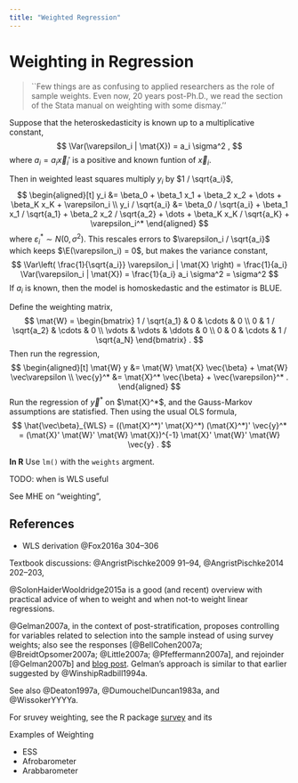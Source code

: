 ```yaml
---
title: "Weighted Regression"
---
```


# Weighting in Regression


>  ``Few things are as confusing to applied researchers as the role of sample weights. Even now, 20 years post-Ph.D., we read the section of the Stata manual on weighting with some dismay.''

Suppose that the heteroskedasticity is known up to a multiplicative constant,
$$
\Var(\varepsilon_i | \mat{X}) = a_i \sigma^2 ,
$$
where $a_i = a_i \vec{x}_i'$ is a positive and known funtion of $\vec{x}_i$.

Then in weighted least squares multiply $y_i$ by $1 / \sqrt{a_i}$,
$$
\begin{aligned}[t]
y_i &= \beta_0 + \beta_1 x_1 + \beta_2 x_2 + \dots + \beta_K x_K + \varepsilon_i \\
y_i / \sqrt{a_i} &= \beta_0 / \sqrt{a_i} + \beta_1 x_1 / \sqrt{a_1} + \beta_2 x_2 / \sqrt{a_2} + \dots + \beta_K x_K / \sqrt{a_K} + \varepsilon_i^*
\end{aligned}
$$
where $\varepsilon_i^* \sim N(0, \sigma^2)$.
This rescales errors to $\varepsilon_i / \sqrt{a_i}$ which keeps $\E(\varepsilon_i) = 0$, but makes the variance constant,
$$
\Var\left( \frac{1}{\sqrt{a_i}} \varepsilon_i | \mat{X} \right) = \frac{1}{a_i} \Var(\varepsilon_i | \mat{X}) = \frac{1}{a_i} a_i \sigma^2 = \sigma^2
$$
If $a_i$ is known, then the model is homoskedastic and the estimator is BLUE.

Define the weighting matrix,
$$
\mat{W} =
\begin{bmatrix}
1 / \sqrt{a_1} & 0 & \cdots & 0 \\
0 & 1 / \sqrt{a_2} & \cdots & 0 \\
\vdots & \vdots & \ddots & 0 \\
0 & 0 & \cdots & 1 / \sqrt{a_N}
\end{bmatrix} .
$$
Then run the regression,
$$
\begin{aligned}[t]
\mat{W} y &= \mat{W} \mat{X} \vec{\beta} + \mat{W} \vec\varepsilon \\
\vec{y}^* &= \mat{X}^* \vec{\beta} + \vec{\varepsilon}^* .
\end{aligned}
$$
Run the regression of $\vec{y}^*$ on $\mat{X}^*$, and the Gauss-Markov assumptions are statisfied.
Then using the usual OLS formula,
$$
\hat{\vec\beta}_{WLS} = ((\mat{X}^*)' \mat{X}^*) (\mat{X}^*)' \vec{y}^* = (\mat{X}' \mat{W}' \mat{W} \mat{X})^{-1} \mat{X}' \mat{W}' \mat{W} \vec{y} .
$$

**In R** Use `lm()` with the `weights` argment.

TODO: when is WLS useful

See MHE on "weighting",



## References

- WLS derivation @Fox2016a 304--306

Textbook discussions: @AngristPischke2009 91--94, @AngristPischke2014 202--203, 

@SolonHaiderWooldridge2015a is a good (and recent) overview with practical advice of when to weight and when not-to weight linear regressions.

@Gelman2007a, in the context of post-stratification, proposes controlling for variables related to selection into the sample instead of using survey weights; also see the responses [@BellCohen2007a; @BreidtOpsomer2007a; @Little2007a; @Pfeffermann2007a], and rejoinder [@Gelman2007b] and [blog post](http://andrewgelman.com/2015/07/14/survey-weighting-and-regression-modeling/).
Gelman's approach is similar to that earlier suggested by @WinshipRadbill1994a.

See also @Deaton1997a, @DumouchelDuncan1983a, and @WissokerYYYYa.

For sruvey weighting, see the R package [survey](https://cran.r-project.org/web/packages/survey/survey.pdf) and its 

Examples of Weighting

- ESS
- Afrobarometer
- Arabbarometer
